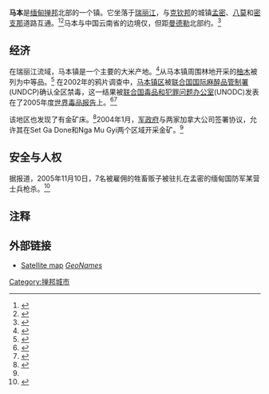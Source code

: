 {{Infobox settlement
|official_name = 马本
|pushpin_label_position = bottom
|pushpin_map = Burma
|pushpin_map_caption = Location in Burma
|image_skyline = 
|image_map = 
|map_caption = 
|subdivision_type = 国家
|subdivision_name = [[缅甸|缅甸]]
|subdivision_type1 = [[行政区|行政区]]
|subdivision_name1 = [[掸邦|掸邦]]
|subdivision_type2 = 县
|subdivision_name2 = [[皎脉县|皎脉县]]
|subdivision_type3 = 镇区
|subdivision_name3 = [[马本镇区|马本镇区]]
|unit_pref = Imperial
|area_total_km2 = 
|population = 
|population_as_of = 2005
|population_blank1 = [[掸族|掸族]], [[巴郎族|巴郎族]]
|population_blank1_title = 民族
|population_blank2 = [[佛教|佛教]]
|population_blank2_title = 宗教
|population_density_km2 = auto
|coordinates_region = MM
|latNS = N
|latd = 23
|latm = 29
|lats = 
|leader_title = Mayor
|longEW = E
|longd = 96
|longm = 37
|longs = 
|elevation_ft = 
|elevation_m = 
|timezone = [[缅甸标准时间|MST]]
|utc_offset = +6.30
|website =
}}

'''马本'''是[[缅甸|缅甸]][[掸邦|掸邦]]北部的一个镇。它坐落于[[瑞丽江|瑞丽江]]，与[[克钦邦|克钦邦]]的城镇[[孟密|孟密]]、[[八莫|八莫]]和[[密支那|密支那]]道路互通。<ref>{{Cite web|url=http://www.modins.net/myanmarinfo/media/transport.htm|title=Transport in Myanmar|publisher=MODiNS.Net|accessdate=2009-03-13}}</ref><ref>{{Cite news|url=http://mission.itu.ch/MISSIONS/Myanmar/02nlm/n020326.htm#(%204%20)|title=Maj-Gen Ye Myint inspects regional development tasks|publisher=''[[New_Light_of_Myanmar|New Light of Myanmar]]''|date=26 March 2002|accessdate=2009-03-13|archive-date=2004-08-31|archive-url=https://web.archive.org/web/20040831162236/http://mission.itu.ch/MISSIONS/Myanmar/02nlm/n020326.htm#(%204%20)|dead-url=yes}}</ref>马本与中国云南省的边境仅{{convert|90|km}}，但距[[曼德勒|曼德勒]]北部约{{convert|200|km}}。<ref name=USGS>{{Cite web|url=http://minerals.usgs.gov/minerals/pubs/country/2004/bmmyb04.pdf|author=Yolanda Fong-Sam|title=The Mineral Industry of Burma|publisher=[[United_States_Geological_Survey|United States Geological Survey]] Minerals Yearbook — 2004|accessdate=2009-03-13}}</ref>

==经济==
在瑞丽江流域，马本镇是一个主要的大米产地。<ref>{{Cite news|url=http://www.mizzima.com/news/inside-burma/623-regional-commander-bans-rice-export-to-china.html|author=Myo Gyi|title=Regional commander bans rice export to China|publisher=''[[Mizzima_News|Mizzima News]]''|date=3 June 2008|accessdate=2009-03-13|deadurl=yes|archiveurl=https://web.archive.org/web/20090429042250/http://www.mizzima.com/news/inside-burma/623-regional-commander-bans-rice-export-to-china.html|archivedate=2009-04-29}}</ref>从马本镇周围林地开采的[[柚木|柚木]]被列为中等品。<ref>{{Cite web|url=http://www.teakboat.com/teak_log_grading.htm|title=Teak log Grading|publisher=teakboat.com|accessdate=2009-03-13|deadurl=yes|archiveurl=https://web.archive.org/web/20051220024305/http://www.teakboat.com/teak_log_grading.htm|archivedate=2005-12-20}}</ref>
在2002年的鸦片调查中，[[马本镇区|马本镇区]]被[[联合国国际麻醉品管制署|联合国国际麻醉品管制署]](UNDCP)确认全区禁毒，这一结果被[[联合国毒品和犯罪问题办公室|联合国毒品和犯罪问题办公室]](UNODC)发表在了2005年度[[世界毒品报告|世界毒品报告]]上。<ref>{{Cite web|url=http://www.shaps.hawaii.edu/drugs/myanmar/2002/|title=Myanmar Central Committee for Drug Abuse Control: Opium Survey 2002|work=[[United_Nations_International_Drug_Control_Programme|UNDCP]]|accessdate=2009-03-13|deadurl=yes|archiveurl=https://web.archive.org/web/20080327030550/http://www.shaps.hawaii.edu/drugs/myanmar/2002/|archivedate=2008-03-27}}</ref><ref>{{Cite web|url=http://www.unodc.org/pdf/WDR_2005/volume_2_chap5_opium.pdf|title=Myanmar Shan State* Opium Poppy Cultivation 2003-2004|publisher=[[World_Drug_Report|World Drug Report]] 2005 Vol 2 Chap 5|pages= map 21|accessdate=2009-03-13}}</ref>

该地区也发现了有金矿床。<ref>{{Cite web|url=http://www.freewebs.com/indawgyi/reports/golddistricts.htm#11|author=A H G Mitchell et al|title=PACRIM BERLI Seminar, November 1999: Geological Settings of Gold Districts in Myanmar|publisher=freewebs.com|accessdate=2009-03-13|deadurl=yes|archiveurl=https://web.archive.org/web/20081026164736/http://www.freewebs.com/indawgyi/reports/golddistricts.htm#11|archivedate=2008-10-26}}</ref>2004年1月，[[国家和平与发展委员会|军政府]]与两家加拿大公司签署协议，允许其在Set Ga Done和Nga Mu Gyi两个区域开采金矿。<ref name=USGS/>

==安全与人权==
据报道，2005年11月10日，7名被雇佣的牲畜贩子被驻扎在孟密的缅甸国防军某营士兵枪杀。<ref>{{Cite news|url=http://www.shanland.org/humanrights/2005/News-05-071205/|title=Hired cattle drovers shot through their hearts|publisher=[[Shan_Herald_News_Agency|S.H.A.N.]]|date=7 December 2005|accessdate=2009-03-13|deadurl=yes|archiveurl=https://web.archive.org/web/20090211104124/http://www.shanland.org/humanrights/2005/News-05-071205|archivedate=2009-02-11}}</ref>

==注释==
{{Reflist}}

==外部链接==
*[http://www.geonames.org/1312704/mabein.html Satellite map] ''[[GeoNames|GeoNames]]''

{{Coord|23|29|00|N|96|37|00|E|type:city|display=title}}

[[Category:掸邦城市|Category:掸邦城市]]